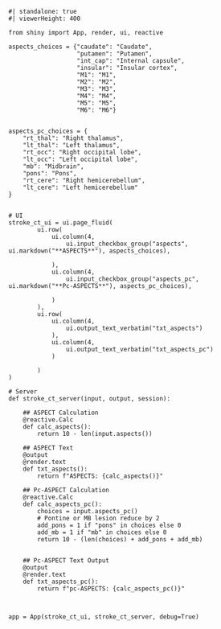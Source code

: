 
```shinylive-python
#| standalone: true
#| viewerHeight: 400

from shiny import App, render, ui, reactive

aspects_choices = {"caudate": "Caudate", 
                   "putamen": "Putamen",
                   "int_cap": "Internal capsule",
                   "insular": "Insular cortex",
                   "M1": "M1",
                   "M2": "M2",
                   "M3": "M3",
                   "M4": "M4",
                   "M5": "M5",
                   "M6": "M6"}


aspects_pc_choices = {
    "rt_thal": "Right thalamus",
    "lt_thal": "Left thalamus",
    "rt_occ": "Right occipital lobe",
    "lt_occ": "Left occipital lobe",
    "mb": "Midbrain",
    "pons": "Pons",
    "rt_cere": "Right hemicerebellum",
    "lt_cere": "Left hemicerebellum"
}


# UI 
stroke_ct_ui = ui.page_fluid(
        ui.row(
            ui.column(4, 
                ui.input_checkbox_group("aspects", ui.markdown("**ASPECTS**"), aspects_choices),
                
            ),
            ui.column(4, 
                ui.input_checkbox_group("aspects_pc", ui.markdown("**Pc-ASPECTS**"), aspects_pc_choices),
                
            )
        ),
        ui.row(
            ui.column(4,
                ui.output_text_verbatim("txt_aspects")
            ),
            ui.column(4,
                ui.output_text_verbatim("txt_aspects_pc")
            )

        )
)

# Server
def stroke_ct_server(input, output, session):
    
    ## ASPECT Calculation
    @reactive.Calc
    def calc_aspects():
        return 10 - len(input.aspects())

    ## ASPECT Text
    @output
    @render.text
    def txt_aspects():
        return f"ASPECTS: {calc_aspects()}"
    
    ## Pc-ASPECT Calculation
    @reactive.Calc
    def calc_aspects_pc():
        choices = input.aspects_pc()
        # Pontine or MB lesion reduce by 2
        add_pons = 1 if "pons" in choices else 0
        add_mb = 1 if "mb" in choices else 0
        return 10 - (len(choices) + add_pons + add_mb)

    
    ## Pc-ASPECT Text Output
    @output
    @render.text
    def txt_aspects_pc():
        return f"pc-ASPECTS: {calc_aspects_pc()}"



app = App(stroke_ct_ui, stroke_ct_server, debug=True)



```